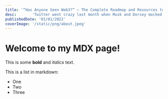 ```yaml
---
title: '“Has Anyone Seen Web3?” — The Complete Roadmap and Resources to Become a Web3 Developer in 2022'
desc:       'Twitter went crazy last month when Musk and Dorsey mocked the idea of Web3. Few called it the future of the internet and few called it to be bogus. But do you know what exactly is Web 3.0 and how does it work? In this article, you’ll be introduced to the new dimension of the internet and how to get started in this field from a developer’s point of view.'
publishedDate: '01/01/2022'
coverImage: '/static/png/about.jpeg'
---
```


# Welcome to my MDX page!

This is some **bold** and _italics_ text.

This is a list in markdown:

- One
- Two
- Three
